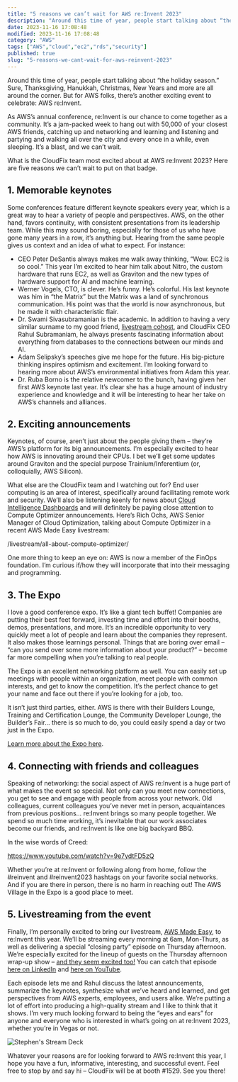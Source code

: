 ```yaml
---
title: "5 reasons we can’t wait for AWS re:Invent 2023"
description: "Around this time of year, people start talking about “the holiday season.” Sure, Thanksgiving, Hanukkah, Christmas, New Years and more are all around the corner..."
date: 2023-11-16 17:08:48
modified: 2023-11-16 17:08:48
category: "AWS"
tags: ["AWS","cloud","ec2","rds","security"]
published: true
slug: "5-reasons-we-cant-wait-for-aws-reinvent-2023"
---
```


Around this time of year, people start talking about “the holiday season.” Sure, Thanksgiving, Hanukkah, Christmas, New Years and more are all around the corner. But for AWS folks, there’s another exciting event to celebrate: AWS re:Invent.

As AWS’s annual conference, re:Invent is our chance to come together as a community. It’s a jam-packed week to hang out with 50,000 of your closest AWS friends, catching up and networking and learning and listening and partying and walking all over the city and every once in a while, even sleeping. It’s a blast, and we can’t wait. 

What is the CloudFix team most excited about at AWS re:Invent 2023? Here are five reasons we can’t wait to put on that badge.

## 1\. Memorable keynotes

Some conferences feature different keynote speakers every year, which is a great way to hear a variety of people and perspectives. AWS, on the other hand, favors continuity, with consistent presentations from its leadership team. While this may sound boring, especially for those of us who have gone many years in a row, it’s anything but. Hearing from the same people gives us context and an idea of what to expect. For instance:

-   CEO Peter DeSantis always makes me walk away thinking, “Wow. EC2 is so cool.” This year I’m excited to hear him talk about Nitro, the custom hardware that runs EC2, as well as Graviton and the new types of hardware support for AI and machine learning. 
-   Werner Vogels, CTO, is clever. He’s funny. He’s colorful. His last keynote was him in “the Matrix” but the Matrix was a land of synchronous communication. His point was that the world is now asynchronous, but he made it with characteristic flair. 
-   Dr. Swami Sivasubramanian is the academic. In addition to having a very similar surname to my good friend, [livestream cohost](/livestream/), and CloudFix CEO Rahul Subramaniam, he always presents fascinating information about everything from databases to the connections between our minds and AI.
-   Adam Selipsky’s speeches give me hope for the future. His big-picture thinking inspires optimism and excitement. I’m looking forward to hearing more about AWS’s environmental initiatives from Adam this year.
-   Dr. Ruba Borno is the relative newcomer to the bunch, having given her first AWS keynote last year. It’s clear she has a huge amount of industry experience and knowledge and it will be interesting to hear her take on AWS’s channels and alliances.

## 2\. Exciting announcements

Keynotes, of course, aren’t just about the people giving them – they’re AWS’s platform for its big announcements. I’m especially excited to hear how AWS is innovating around their CPUs. I bet we’ll get some updates around Graviton and the special purpose Trainium/Inferentium (or, colloquially, AWS Silicon).

What else are the CloudFix team and I watching out for? End user computing is an area of interest, specifically around facilitating remote work and security. We’ll also be listening keenly for news about [Cloud Intelligence Dashboards](/livestream/cloud-intelligence-dashboards-with-yuriy/) and will definitely be paying close attention to Compute Optimizer announcements. Here’s Rich Ochs, AWS Senior Manager of Cloud Optimization, talking about Compute Optimizer in a recent AWS Made Easy livestream:

/livestream/all-about-compute-optimizer/

One more thing to keep an eye on: AWS is now a member of the FinOps foundation. I’m curious if/how they will incorporate that into their messaging and programming. 

## 3\. The Expo

I love a good conference expo. It’s like a giant tech buffet! Companies are putting their best feet forward, investing time and effort into their booths, demos, presentations, and more. It’s an incredible opportunity to very quickly meet a lot of people and learn about the companies they represent. It also makes those learnings personal. Things that are boring over email – “can you send over some more information about your product?” – become far more compelling when you’re talking to real people. 

The Expo is an excellent networking platform as well. You can easily set up meetings with people within an organization, meet people with common interests, and get to know the competition. It’s the perfect chance to get your name and face out there if you’re looking for a job, too. 

It isn’t just third parties, either. AWS is there with their Builders Lounge, Training and Certification Lounge, the Community Developer Lounge, the Builder’s Fair… there is so much to do, you could easily spend a day or two just in the Expo.

[Learn more about the Expo here](https://reinvent.awsevents.com/learn/expo/).

## 4\. Connecting with friends and colleagues

Speaking of networking: the social aspect of AWS re:Invent is a huge part of what makes the event so special. Not only can you meet new connections, you get to see and engage with people from across your network. Old colleagues, current colleagues you’ve never met in person, acquaintances from previous positions… re:Invent brings so many people together. We spend so much time working, it’s inevitable that our work associates become our friends, and re:Invent is like one big backyard BBQ. 

In the wise words of Creed:

https://www.youtube.com/watch?v=9e7ydtFD5zQ

Whether you’re at re:Invent or following along from home, follow the #reinvent and #reinvent2023 hashtags on your favorite social networks. And if you are there in person, there is no harm in reaching out! The AWS Village in the Expo is a good place to meet.

## 5\. Livestreaming from the event

Finally, I’m personally excited to bring our livestream, [AWS Made Easy](https://www.linkedin.com/company/cloudfix-saves/events/), to re:Invent this year. We’ll be streaming every morning at 6am, Mon-Thurs, as well as delivering a special “closing party” episode on Thursday afternoon. We’re especially excited for the lineup of guests on the Thursday afternoon wrap-up show – [and they seem excited too!](https://www.linkedin.com/feed/update/urn:li:activity:7130225143171215360/) You can catch that episode [here on LinkedIn](https://www.linkedin.com/events/7130676732143046656/comments/) and [here on YouTube](https://www.youtube.com/watch?v=FCcYWL2y1Eo). 

Each episode lets me and Rahul discuss the latest announcements, summarize the keynotes, synthesize what we’ve heard and learned, and get perspectives from AWS experts, employees, and users alike. We’re putting a lot of effort into producing a high-quality stream and I like to think that it shows. I’m very much looking forward to being the “eyes and ears” for anyone and everyone who is interested in what’s going on at re:Invent 2023, whether you’re in Vegas or not.

![Stephen's Stream Deck](/media/uploads/stream-deck.gif)  
  
Whatever your reasons are for looking forward to AWS re:Invent this year, I hope you have a fun, informative, interesting, and successful event. Feel free to stop by and say hi – CloudFix will be at booth #1529. See you there!
